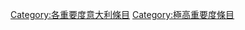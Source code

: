 {{Catnav|維基專題|歷史、地理與傳記專題|各國專題|義大利專題|各重要度義大利條目}}
{{Empty category}}
{{Articles by Importance|topic=義大利|project=義大利}}
{{CategoryTOC}}
[[Category:各重要度意大利條目|Category:各重要度意大利條目]]
[[Category:極高重要度條目|Category:極高重要度條目]]
